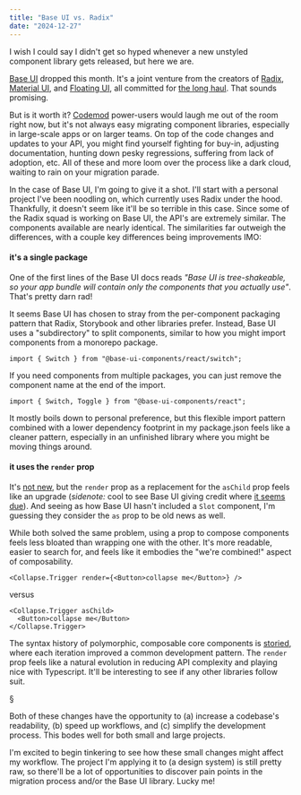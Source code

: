 ```yaml
---
title: "Base UI vs. Radix"
date: "2024-12-27"
---
```


I wish I could say I didn't get so hyped whenever a new unstyled component library gets released, but here we are.

[Base UI](https://base-ui.com/) dropped this month. It's a joint venture from the creators of [Radix](https://www.radix-ui.com/), [Material UI](https://mui.com/material-ui/), and [Floating UI](https://floating-ui.com/), all committed for [the long haul](https://bsky.app/profile/vladmoroz.bsky.social/post/3lcg2iz35v22q). That sounds promising.

But is it worth it? [Codemod](https://codemod.com/) power-users would laugh me out of the room right now, but it's not always easy migrating component libraries, especially in large-scale apps or on larger teams. On top of the code changes and updates to your API, you might find yourself fighting for buy-in, adjusting documentation, hunting down pesky regressions, suffering from lack of adoption, etc. All of these and more loom over the process like a dark cloud, waiting to rain on your migration parade.

In the case of Base UI, I'm going to give it a shot. I'll start with a personal project I've been noodling on, which currently uses Radix under the hood. Thankfully, it doesn't seem like it'll be so terrible in this case. Since some of the Radix squad is working on Base UI, the API's are extremely similar. The components available are nearly identical. The similarities far outweigh the differences, with a couple key differences being improvements IMO:

#### it's a single package

One of the first lines of the Base UI docs reads _"Base UI is tree-shakeable, so your app bundle will contain only the components that you actually use"_. That's pretty darn rad!

It seems Base UI has chosen to stray from the per-component packaging pattern that Radix, Storybook and other libraries prefer. Instead, Base UI uses a "subdirectory" to split components, similar to how you might import components from a monorepo package.

```tsx
import { Switch } from "@base-ui-components/react/switch";
```

If you need components from multiple packages, you can just remove the component name at the end of the import.

```tsx
import { Switch, Toggle } from "@base-ui-components/react";
```

It mostly boils down to personal preference, but this flexible import pattern combined with a lower dependency footprint in my package.json feels like a cleaner pattern, especially in an unfinished library where you might be moving things around.

#### it uses the `render` prop

It's [not new](https://ariakit.org/guide/composition), but the `render` prop as a replacement for the `asChild` prop feels like an upgrade (_sidenote:_ cool to see Base UI giving credit where [it seems due](https://bsky.app/profile/haz.dev/post/3ldmwykckuk2c)). And seeing as how Base UI hasn't included a `Slot` component, I'm guessing they consider the `as` prop to be old news as well.

While both solved the same problem, using a prop to compose components feels less bloated than wrapping one with the other. It's more readable, easier to search for, and feels like it embodies the "we're combined!" aspect of composability.

```tsx
<Collapse.Trigger render={<Button>collapse me</Button>} />
```

versus

```tsx
<Collapse.Trigger asChild>
  <Button>collapse me</Button>
</Collapse.Trigger>
```

The syntax history of polymorphic, composable core components is [storied](https://bsky.app/profile/haz.dev/post/3ldogub3bt22b), where each iteration improved a common development pattern. The `render` prop feels like a natural evolution in reducing API complexity and playing nice with Typescript. It'll be interesting to see if any other libraries follow suit.

§

Both of these changes have the opportunity to (a) increase a codebase's readability, (b) speed up workflows, and (c) simplify the development process. This bodes well for both small and large projects.

I'm excited to begin tinkering to see how these small changes might affect my workflow. The project I'm applying it to (a design system) is still pretty raw, so there'll be a lot of opportunities to discover pain points in the migration process and/or the Base UI library. Lucky me!
